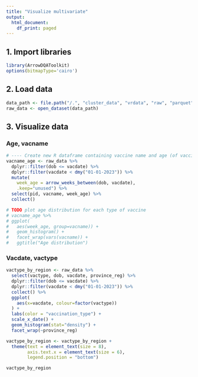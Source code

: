 ```yaml
---
title: "Visualize multivariate"
output:
  html_document:
    df_print: paged
---
```



## 1. Import libraries
```r
library(ArrowDQAToolkit)
options(bitmapType='cairo')
```


## 2. Load data
```r
data_path <- file.path("/.", "cluster_data", "vrdata", "raw", "parquet")
raw_data <- open_dataset(data_path)
```


## 3. Visualize data

### Age, vacname
```r
# ---- Create new R dataframe containing vaccine name and age (of vaccination)
vacname_age <- raw_data %>% 
  dplyr::filter(dob <= vacdate) %>% 
  dplyr::filter(vacdate < dmy("01-01-2023")) %>% 
  mutate(
    week_age = arrow_weeks_between(dob, vacdate),
    .keep="unused") %>%
  select(pid, vacname, week_age) %>% 
  collect()

# TODO plot age distribution for each type of vaccine 
# vacname_age %>% 
# ggplot(
#   aes(week_age, group=vacname)) +
#   geom_histogram() +
#   facet_wrap(vars(vacname)) + 
#   ggtitle("Age distribution") 
```

### Vacdate, vactype
```r
vactype_by_region <- raw_data %>% 
  select(vactype, dob, vacdate, province_reg) %>% 
  dplyr::filter(dob <= vacdate) %>% 
  dplyr::filter(vacdate < dmy("01-01-2023")) %>% 
  collect() %>% 
  ggplot(
    aes(x=vacdate, colour=factor(vactype))
  ) +
  labs(color = "vaccination_type") +
  scale_x_date() +
  geom_histogram(stat="density") +
  facet_wrap(~province_reg)

vactype_by_region <- vactype_by_region + 
  theme(text = element_text(size = 8), 
        axis.text.x = element_text(size = 6),
        legend.position = "bottom")

vactype_by_region 
```




